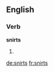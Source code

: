
==English==

===Verb===
'''snirts'''

# {{third-person singular of|snirt}}

[[de:snirts]]
[[fr:snirts]]